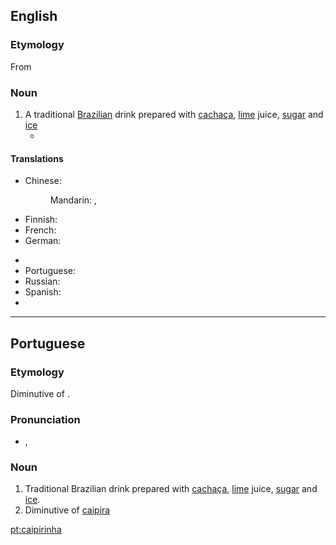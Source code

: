 ==English==
{{wikipedia}}

===Etymology===

From {{etyl|pt|en}} {{term|lang=pt|caipirinha}}

===Noun===
{{en-noun}}

# A traditional [[Brazilian]] drink prepared with [[cachaça]], [[lime]] juice, [[sugar]] and [[ice]]
#* {{quote-news|year=2007|date=September 20|author=Eric Wilson|title=Blame It on Rio and Gisele|work=New York Times|url=http://www.nytimes.com/2007/09/20/fashion/shows/20ROW.html
|passage=They thought of, I don’t know, monkeys and '''caipirinhas''' and samba.” }}

====Translations====
{{trans-top|a traditional Brazilian drink}}
* Chinese:
*: Mandarin: {{t|cmn|凱匹林納雞尾酒|sc=Hani}}, {{t|cmn|凯匹林纳鸡尾酒|tr=kǎipǐlínnà jīwěijiǔ|sc=Hani}}
* Finnish: {{t|fi|caipirinha}}
* French: {{t+|fr|caïpirinha|f}}
* German: {{t|de|Caipirinha|m}}
{{trans-mid}}
* {{trreq|ja}}
* Portuguese: {{t+|pt|caipirinha|f}}
* Russian: {{t+|ru|кайпиринья|f|tr=kajpirín'ja}}
* Spanish: {{t|es|caipiriña|f}}
* {{trreq|sv}}
{{trans-bottom}}

----

==Portuguese==

===Etymology===
Diminutive of {{term|caipira||hillbilly|lang=pt}}.

===Pronunciation===
* {{IPA|/kajpiˈriɲa/|lang=pt}}, {{X-SAMPA|/kajpi"riJa/}}

===Noun===
{{head|pt|noun|g=f|plural|caipirinhas}}

# Traditional Brazilian drink prepared with [[cachaça]], [[lime]] juice, [[sugar]] and [[ice]].
# Diminutive of [[caipira]]

[[pt:caipirinha]]